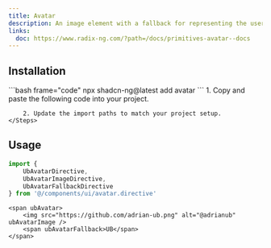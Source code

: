```yaml
---
title: Avatar
description: An image element with a fallback for representing the user.
links:
  doc: https://www.radix-ng.com/?path=/docs/primitives-avatar--docs
---
```



<ComponentPreview name="avatar-demo" />

## Installation

<Tabs>
  <TabItem label="CLI">
    ```bash frame="code"
    npx shadcn-ng@latest add avatar
    ```
  </TabItem>

  <TabItem label="Manual">
    <Steps>
        1. Copy and paste the following code into your project.
            <ComponentSource name="avatar" />

        2. Update the import paths to match your project setup.
    </Steps>

  </TabItem>
</Tabs>

## Usage

```ts
import {
    UbAvatarDirective,
    UbAvatarImageDirective,
    UbAvatarFallbackDirective
} from '@/components/ui/avatar.directive'
```

```angular-html
<span ubAvatar>
    <img src="https://github.com/adrian-ub.png" alt="@adrianub" ubAvatarImage />
    <span ubAvatarFallback>UB</span>
</span>
```
